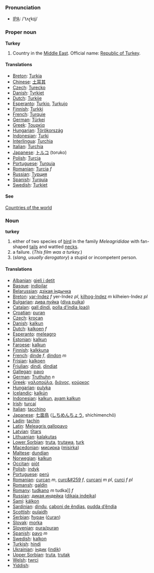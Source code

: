 === Pronunciation ===
*[[w:IPA|IPA]]: /'tʌɽkɪj/

=== Proper noun ===
'''Turkey'''
# Country in the [[Middle East]]. Official name: [[Republic of Turkey]].
====Translations====
*[[Breton]]: [[Turkia]]
*[[Chinese]]: [[土耳其]]
*[[Czech]]: [[Turecko]]
*[[Danish]]: [[Tyrkiet]]
*[[Dutch]]: [[Turkije]]
*[[Esperanto]]: [[Turkio]], [[Turkujo]]
*[[Finnish]]: [[Turkki]]
*[[French]]: [[Turquie]]
*[[German]]: [[Türkei]]
*[[Greek]]: [[Τουρκία]]
*[[Hungarian]]: [[Törökország]]
*[[Indonesian]]: [[Turki]]
*[[Interlingua]]: [[Turchia]]
*[[Italian]]: [[Turchia]]
*[[Japanese]]: [[トルコ]] (toruko)
*[[Polish]]: [[Turcja]]
*[[Portuguese]]: [[Turquia]]
*[[Romanian]]: [[Turcia]] ''f''
*[[Russian]]: [[Турция]]
*[[Spanish]]: [[Turquía]]
*[[Swedish]]: [[Turkiet]]

====See====
[[Countries of the world]]

=== Noun ===
'''turkey'''
# either of two species of [[bird]] in the family ''Meleagrididae'' with fan-shaped [[tail]]s and wattled [[neck]]s.
# a failure.  (''This film was a turkey.'')
# (''slang, usually derogatory'') a stupid or incompetent person.

==== Translations ====
*[[Albanian]]: [[gjeli i detit]]
*[[Basque]]: [[indioilar]]
*[[Belarussian]]: [[дзікая індычка]]
*[[Breton]]: [[yar-Indez]] ''f''  yer-Indez ''pl'', [[kilhog-Indez]] ''m''  kilheien-Indez ''pl''
*[[Bulgarian]]: [[дива пуйка]] ([[diva pujka]])
*[[Catalan]]: [[gall dindi]], [[polla d’índia (paó)]]
*[[Croatian]]: [[puran]]
*[[Czech]]: [[krocan]]
*[[Danish]]: [[kalkun]]
*[[Dutch]]: [[kalkoen]] ''f''
*[[Esperanto]]: [[meleagro]]
*[[Estonian]]: [[kalkun]]
*[[Faroese]]: [[kalkun]]
*[[Finnish]]: [[kalkkuna]]
*[[French]]: [[dinde]] ''f'', [[dindon]] ''m''
*[[Frisian]]: [[kalkoen]]
*[[Friulian]]: [[dindi]], [[dindiat]]
*[[Gallegan]]: [[pavo]]
*[[German]]: [[Truthuhn]] ''n''
*[[Greek]]: [[γαλοπούλα]], [[διάνος]], [[κούρκος]] '' ''
*[[Hungarian]]: [[pulyka]]
*[[Icelandic]]: [[kalkún]]
*[[Indonesian]]: [[kalkun]], [[ayam kalkun]]
*[[Irish]]: [[turcaí]]
*[[Italian]]: [[tacchino]] '' ''
*[[Japanese]]: [[七面鳥]] ([[しちめんちょう]], shichimenchō)
*[[Ladin]]: [[tachin]]
*[[Latin]]: [[Meleagris gallopavo]] '' ''
*[[Latvian]]: [[tītars]]
*[[Lithuanian]]: [[kalakutas]]
*[[Lower Sorbian]]: [[truta]], [[trutawa]], [[turk]]
*[[Macedonian]]: [[мисирка]] ([[misirka]])
*[[Maltese]]: [[dundjan]]
*[[Norwegian]]: [[kalkun]]
*[[Occitan]]: [[piòt]]
*[[Polish]]: [[indyk]] '' ''
*[[Portuguese]]: [[perú]]
*[[Romanian]]: [[curcan]] ''m'', [[curc&#259]] ''f'', [[curcani]] ''m pl'', [[curci]] ''f pl''
*[[Romansh]]: [[galdin]]
*[[Romany]]: [[tudkano]] ''m'' tudka]] ''f''
*[[Russian]]: [[дикая индейка]] ([[dikaja indejka]]) '' ''
*[[Sami]]: [[kálkon]]
*[[Sardinian]]: [[dindu]], [[caboni de ěndias]], [[pudda d’ěndia]]
*[[Scottish]]: [[pulaidh]]
*[[Serbian]]: [[ћуран]] ([[ćuran]])
*[[Slovak]]: [[morka]]
*[[Slovenian]]: [[pura/puran]]
*[[Spanish]]: [[pavo]] ''m''
*[[Swedish]]: [[kalkon]]
*[[Turkish]]: [[hindi]]
*[[Ukrainian]]: [[індик]] ([[indik]])
*[[Upper Sorbian]]: [[truta]], [[trutak]]
*[[Welsh]]: [[twrci]]
*[[Yiddish]]: [[]]